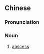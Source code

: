 {{also|脓肿}}
==Chinese==
{{zh-forms|s=脓肿}}

===Pronunciation===
{{zh-pron
|m=nóngzhǒng
|c=nung4 zung2
|cat=n
}}

===Noun===
{{zh-noun}}

# [[abscess]] {{gloss|cavity filled with pus}}

{{zh-cat|Medicine}}